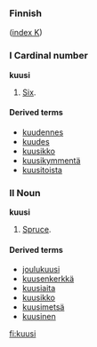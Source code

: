 ===Finnish===
([[Wiktionary:Finnish_index_k|index K]])

===I Cardinal number===
'''kuusi'''

# [[Six]].

====Derived terms====
*[[kuudennes]]
*[[kuudes]]
*[[kuusikko]]
*[[kuusikymmentä]]
*[[kuusitoista]]

===II Noun===
'''kuusi'''

# [[Spruce]].

====Derived terms====
*[[joulukuusi]]
*[[kuusenkerkkä]]
*[[kuusiaita]]
*[[kuusikko]]
*[[kuusimetsä]]
*[[kuusinen]]

[[fi:kuusi]]